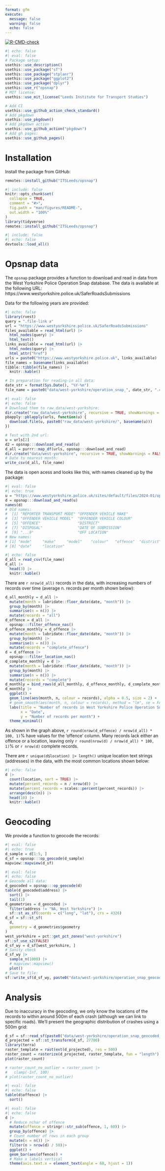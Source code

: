 ```yaml
---
format: gfm
execute: 
  message: false
  warning: false
  echo: false
---
```


<!-- badges: start -->
[![R-CMD-check](https://github.com/ITSLeeds/opsnap/actions/workflows/R-CMD-check.yaml/badge.svg)](https://github.com/ITSLeeds/opsnap/actions/workflows/R-CMD-check.yaml)
<!-- badges: end -->

```r
#| echo: false
#| eval: false
# Package setup:
usethis::use_description()
usethis::use_package("sf")
usethis::use_package("stplanr")
usethis::use_package("ggplot2")
usethis::use_package("dplyr")
usethis::use_r("opsnap")
# MIT license:
usethis::use_mit_license("Leeds Institute for Transport Studies")

# Add CI
usethis::use_github_action_check_standard()
# Add pkgdown
usethis::use_pkgdown()
# Add pkgdown action
usethis::use_github_action("pkgdown")
# Add gh pages:
usethis::use_github_pages()
```

# Installation

Install the package from GitHub:

```r
remotes::install_github("ITSLeeds/opsnap")
```

```r
#| include: false
knitr::opts_chunk$set(
  collapse = TRUE,
  comment = "#>",
  fig.path = "man/figures/README-",
  out.width = "100%"
)
library(tidyverse)
remotes::install_github("ITSLeeds/opsnap")
```

```r
#| include: false
#| echo: false
devtools::load_all()
```

# Opsnap data

The `opsnap` package provides a function to download and read in data from the West Yorkshire Police Operation Snap database. The data is available at the following URL: https://www.westyorkshire.police.uk/SaferRoadsSubmissions

Data for the following years are provided:

```r
#| echo: false
library(rvest)
query = ".file-link a"
url = "https://www.westyorkshire.police.uk/SaferRoadsSubmissions"
files_available = read_html(url) |>
  html_nodes(query) |>
  html_text()
links_available = read_html(url) |>
  html_nodes(query) |>
  html_attr("href")
urls = paste0("https://www.westyorkshire.police.uk", links_available)
file_names = basename(links_available)
tibble::tibble(file_names) |>
  knitr::kable()

# In preparation for reading-in all data:
date_str = format(Sys.Date(), "%Y-%m")
file_name = paste0("data/west-yorkshire/operation_snap_", date_str, ".csv")
```

```r
#| eval: false
#| echo: false
# Download them to raw_data/west-yorkshire:
dir.create("raw_data/west-yorkshire", recursive = TRUE, showWarnings = FALSE)
pbapply::pblapply(urls, function(u) {
  download.file(u, paste0("raw_data/west-yorkshire/", basename(u)))
})

# Test with 2nd url:
u = urls[2]
d2 = opsnap:::download_and_read(u)
d_all = purrr::map_df(urls, opsnap:::download_and_read)
dir.create("data/west-yorkshire", recursive = TRUE, showWarnings = FALSE)
# Date to nearest month:
write_csv(d_all, file_name)
```

The data is open acess and looks like this, with names cleaned up by the package:

```r
#| eval: false
#| echo: true
u = "https://www.westyorkshire.police.uk/sites/default/files/2024-01/operation_snap_oct-dec_2023_0.xlsx"
d = opsnap:::download_and_read(u)
names(d)
# Old names:
#  [1] "REPORTER TRANSPORT MODE" "OFFENDER VEHICLE MAKE"  
#  [3] "OFFENDER VEHICLE MODEL"  "OFFENDER VEHICLE COLOUR"
#  [5] "OFFENCE"                 "DISTRICT"               
#  [7] "DISPOSAL"                "DATE OF SUBMISSION"     
#  [9] "...9"                    "OFF LOCATION"
# New names:
# [1] "mode"     "make"     "model"    "colour"   "offence"  "district" "disposal"
# [8] "date"     "location"
```

<!-- The data looks like this (first 3 rows shown): -->

```r
#| echo: false
d_all = read_csv(file_name)
d_all |>
  head(3) |>
  knitr::kable()
```

There are `r nrow(d_all)` records in the data, with increasing numbers of records over time (average n. records per month shown below):

```r
d_all_monthly = d_all |>
  mutate(month = lubridate::floor_date(date, "month")) |>
  group_by(month) |>
  summarise(n = n()) |>
  mutate(records = "all")
d_offence = d_all |>
  opsnap:::filter_offence_nas()
d_offence_monthly = d_offence |>
  mutate(month = lubridate::floor_date(date, "month")) |>
  group_by(month) |>
  summarise(n = n()) |>
  mutate(records = "complete_offence")
d = d_offence |>
  opsnap:::filter_location_nas()
d_complete_monthly = d |>
  mutate(month = lubridate::floor_date(date, "month")) |>
  group_by(month) |>
  summarise(n = n()) |>
  mutate(records = "complete")
d_monthly = bind_rows(d_all_monthly, d_offence_monthly, d_complete_monthly)
d_monthly |>
  ggplot() +
  geom_line(aes(month, n, colour = records), alpha = 0.5, size = 2) +
  # geom_smooth(aes(month, n, colour = records), method = "lm", se = FALSE) +
  labs(title = "Number of records in West Yorkshire Police Operation Snap data",
       x = "Date",
       y = "Number of records per month") +
  theme_minimal()
```

As shown in the graph above, `r round(nrow(d_offence) / nrow(d_all) * 100, 1)`% have values for the 'offence' column. 
Many records lack either an offence or a location, leaving only `r round(nrow(d) / nrow(d_all) * 100, 1)`% or `r nrow(d)` complete records.

There are `r unique(d$location) |> length()` unique location text strings (addresses) in the data, with the most common locations shown below:

```r
#| echo: false
d |>
  count(location, sort = TRUE) |>
  mutate(percent_records = n / nrow(d)) |>
  mutate(percent_records = scales::percent(percent_records)) |>
  arrange(desc(n)) |>
  head(10) |>
  knitr::kable()
```

# Geocoding

We provide a function to geocode the records:

```r
#| eval: false
#| echo: true
d_sample = d[1:5, ]
d_sf = opsnap:::op_geocode(d_sample)
mapview::mapview(d_sf)
```

```r
#| eval: false
#| echo: false
# Geocode all data:
d_geocoded = opsnap:::op_geocode(d)
table(d_geocoded$address) |>
  sort() |>
  tail(1)
d_geometries = d_geocoded |>
  filter(address != "NA, West Yorkshire") |>
  sf::st_as_sf(coords = c("long", "lat"), crs = 4326)
d_sf = sf::st_sf(
  d,
  geometry = d_geometries$geometry
)
west_yorkshire = pct::get_pct_zones("west-yorkshire")
sf::sf_use_s2(FALSE)
d_sf_wy = d_sf[west_yorkshire, ]
# Sanity check
d_sf_wy |>
  sample_n(1000) |>
  # mapview::mapview()
  plot()
# Save to file:
sf::write_sf(d_sf_wy, paste0("data/west-yorkshire/operation_snap_geocoded_", date_str, ".gpkg"))
```

# Analysis

Due to inaccuracy in the geocoding, we only know the locations of the records to within around 500m of each crash (although we can link to specific roads).
We'll present the geographic distribution of crashes using a 500m grid:

```r
d_sf = sf::read_sf(paste0("data/west-yorkshire/operation_snap_geocoded_", date_str, ".gpkg"))
d_projected = sf::st_transform(d_sf, 27700)
library(terra)
raster_template = rast(ext(d_projected), res = 500)
raster_count = rasterize(d_projected, raster_template, fun = "length")
plot(raster_count)
```

<!-- The results show there is one outlier with a very high number of crashes. We can remove this and plot the data again: -->

```r
# raster_count_no_outlier = raster_count |>
#   clamp(-Inf, 100)
# plot(raster_count_no_outlier)
```

<!-- You can query the data downloaded with `opsnap` functions, e.g. as follows (results not shown): -->


```r
#| eval: false
#| echo: false
table(d$offence) |>
  sort()
```

<!-- Let's make a plot of the data: -->

```r
#| eval: false
#| echo: false
d |>
  # Reduce nchar of offence
  mutate(offence = stringr::str_sub(offence, 1, 60)) |>
  group_by(offence) |>
  # Count number of rows in each group
  mutate(n = n()) |>
  filter(n > nrow(d) / 50)|>
  ggplot() +
  geom_bar(aes(offence)) +
  # Make x labels vertical
  theme(axis.text.x = element_text(angle = 60, hjust = 1))
  
```